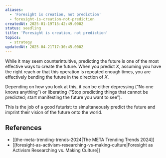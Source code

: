 ```yaml
---
aliases:
  - 'Foresight is creation, not prediction'
  - foresight-is-creation-not-prediction
createdAt: 2025-01-19T15:42:49.000Z
status: seedling
title: 'Foresight is creation, not prediction'
topics:
  - strategy
updatedAt: 2025-04-21T17:30:45.000Z
---
```

While it may seem counterintuitive, predicting the future is one of the most effective ways to create the future. When you predict _X_, assuming you have the right reach or that this operation is repeated enough times, you are effectively bending the future in the direction of _X_.

Depending on how you look at this, it can be either depressing (“No one knows anything”) or liberating (“Stop predicting things that cannot be predicted; start manifesting the future you want to see”).

This is the job of a good futurist: to simultaneously predict the future and imprint their vision of the future onto the world.

## References

- [[the-meta-trending-trends-2024|The META Trending Trends 2024]]
- [[foresight-as-activism-researching-vs-making-culture|Foresight as Activism Researching vs. Making Culture]]
